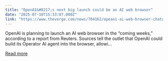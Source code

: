 ```yaml
---
title: "OpenAI&#8217;s next big launch could be an AI web browser"
date: "2025-07-10T15:33:07.000Z"
link: "https://www.theverge.com/news/704162/opeani-ai-web-browser-chatgpt"
---
```


OpenAI is planning to launch an AI web browser in the “coming weeks,” according to a report from Reuters. Sources tell the outlet that OpenAI could build its Operator AI agent into the browser, allowi...

[Read more](https://www.theverge.com/news/704162/opeani-ai-web-browser-chatgpt)

